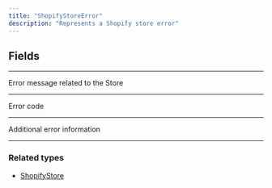```yaml
---
title: "ShopifyStoreError"
description: "Represents a Shopify store error"
---
```


## Fields

---

<ParamField path="message" type="String!">
Error message related to the Store
</ParamField>

---

<ParamField path="code" type="StoreErrorCode!">
Error code
</ParamField>

---

<ParamField path="details" type="ShopifyStoreErrorDetails">
Additional error information
</ParamField>

---

### Related types

* [ShopifyStore](/api-reference/shopifystore)